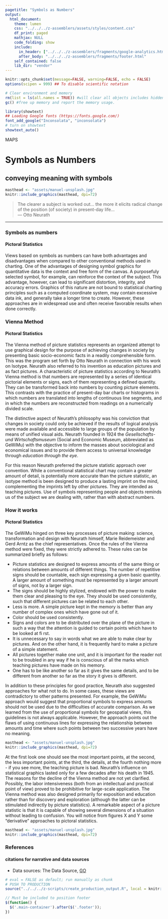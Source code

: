 ```yaml
---
pagetitle: "Symbols as Numbers"
output: 
  html_document:
    theme: lumen
    css: "../../../z-assemblers/assets/styles/content.css"
    df_print: paged
    mathjax: NULL
    code_folding: show
    include:
      in_header: ["../../../z-assemblers/fragments/google-analytics.html", "../../../z-assemblers/fragments/header.html"]
      after_body: "../../../z-assemblers/fragments/footer.html"
    self_contained: false
    lib_dir: "vendor"
---
```


```r

knitr::opts_chunk$set(message=FALSE, warning=FALSE, echo = FALSE)
options(scipen = 999) ## To disable scientific notation

# Clear environment and memory
rm(list = ls(all.names = TRUE)) #will clear all objects includes hidden objects.
gc() #free up memory and report the memory usage.

library(showtext)
## Loading Google fonts (https://fonts.google.com/)
font_add_google("Inconsolata", "inconsolata")
# turn on showtext
showtext_auto()

```

<div class="activity">
MAPS  
</div>

# Symbols as Numbers
## conveying meaning with symbols

```r

masthead <- "assets/manuel-unsplash.jpg"
knitr::include_graphics(masthead, dpi=72)

```

> The clearer a subject is worked out... the more it elicits radical change\
  of the position (of society) in present-day life...\
--- Otto Neurath\

***

### Symbols as numbers
#### Pictoral Statistics


Views based on symbols as numbers can have both advantages and disadvantages when compared to other conventional methods used in charting. One of the advantages of designing symbol graphics for quantitative data is the context and free form of the canvas. A purposefuly selected symbol, for example, can reinforce the context of the subject. This advantage, however, can lead to significant distortion, integrity, and accuracy errors. Graphics of this nature are not bound to statistical charting principles such as a computed coordinate system, may contain excessive data ink, and generally take a longer time to create. However, these approaches are in widespread use and often receive favorable results when done correctly.


### Vienna Method
#### Pictoral Statistics


The Vienna method of picture statistics represents an organized attempt to use graphical design for the purpose of achieving changes in society by presenting basic socio-economic facts in a readily comprehensible form. This was the program set forth by Otto Neurath in connection with his work on Isotype. Neurath also referred to his invention as education pictures and as fact pictures. A characteristic of picture statistics according to Neurath’s Vienna method is that numbers are represented by a series of identical pictorial elements or signs, each of them representing a defined quantity. They can be transformed back into numbers by counting picture elements. This contrasts with the practice of present-day bar charts or histograms in which numbers are translated into lengths of continuous line segments, and in which the numbers are reconstructed from readings on a numerically divided scale.

The distinctive aspect of Neurath’s philosophy was his conviction that changes in society could only be achieved if the results of logical analysis were made available and accessible to large groups of the population by means of unified visual aids. Neurath founded in 1924 the _Gesellschafts- und Wirtschaftsmuseum_ (Social and Economic Museum, abbreviated as GeWiMu) with the objective to inform the masses about sociological and economical issues and to provide them access to universal knowledge through _education through the eye_.

For this reason Neurath preferred the picture statistic approach over convention. While a conventional statistical chart may contain a greater amount of detail, is potentially more accurate than the picture statistic, an isotype method is been designed to produce a lasting imprint on the mind, complementing the imprints left by other pictures. They are intended as teaching pictures. Use of symbols representing people and objects reminds us of the subject we are dealing with, rather than with abstract numbers.


### How it works
#### Pictoral Statistics


The GeWiMu hinged on three key processes of picture making: science, transformation and design with Neurath himself, Marie Reidemeister and Gerd Arntz as the chief representatives. Once the rules of the Vienna method were fixed, they were strictly adhered to. These rules can be summarized briefly as follows:

* Picture statistics are designed to express amounts of the same thing or relations between amounts of different things. The number of repetitive signs should be countable, each sign expressing a given basic quantity. A larger amount of something must be represented by a larger amount of signs, not by a larger sign.
* The signs should be highly stylized, endowed with the power to make them clear and pleasing to the eye. They should be used consistently, such that different pictures can be related to each other.
* Less is more. A simple picture kept in the memory is better than any number of complex ones which have gone out of it.
* Color should be used consistently.
* Signs and colors are to be distributed over the plane of the picture in such a way that the attention is guided to certain points which have to be looked at fi rst.
* It is unnecessary to say in words what we are able to make clear by pictures. And on the other hand, it is frequently hard to make a picture of a simple statement.
* All pictures together make one unit, and it is important for the reader not to be troubled in any way if he is conscious of all the marks which teaching pictures have made on his memory.
* One has to be like another so far as it gives the same details, and to be different from another so far as the story it gives is different.

In addition to these principles for good practice, Neurath also suggested approaches for what not to do. In some cases, these views are contradictory to other patterns presented. For example, the GeWiMu approach would suggest that proportional symbols to express amounts should not be used due to the difficulties of accurate comparison. As we learned from the use of proportional symbols for geospatial views, this guidelines is not always applicable. However, the approach points out the flaws of using continuous lines for expressing the relationship between amounts and time where such points between two successive years have no meaning.


```r

masthead <- "assets/manuel-unsplash.jpg"
knitr::include_graphics(masthead, dpi=72)

```


At the first look one should see the most important points, at the second, the less important points, at the third, the details, at the fourth nothing more - if you see more, the teaching picture is bad. Neurath’s influence on statistical graphics lasted only for a few decades after his death in 1945. The reasons for the decline of the Vienna method are not yet clarified. Possibly, the labor intensiveness (both from an intellectual and practical point of view) proved to be prohibitive for large-scale application. The Vienna method was also designed primarily for exposition and education rather than for discovery and exploration (although the latter can be stimulated indirectly by picture statistics). A remarkable aspect of a picture statistic is that it is capable of showing several dimensions of a situation without leading to confusion. You will notice from figures X and Y some “derivative” approaches to pictoral statistics.


```r

masthead <- "assets/manuel-unsplash.jpg"
knitr::include_graphics(masthead, dpi=72)

```

### References
#### citations for narrative and data sources

* Data sources: The Data Source,  [GO](https://govdata360-backend.worldbank.org/api/v1/datasets/4034/dump.csv){target="_blank"}


```r

# eval = FALSE as default; run manually as chunk
# PUSH TO PRODUCTION
source("../../../z-scripts/create_production_output.R", local = knitr::knit_global())

```



```js

// Must be included to position footer
$(function() {
  $('.main-container').after($('.footer'));
})

```

